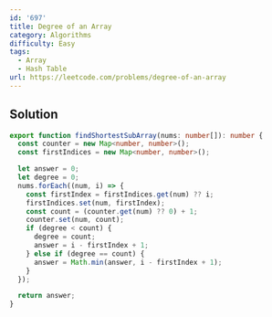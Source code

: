 ```yaml
---
id: '697'
title: Degree of an Array
category: Algorithms
difficulty: Easy
tags:
  - Array
  - Hash Table
url: https://leetcode.com/problems/degree-of-an-array
---
```


## Solution

```typescript showLineNumbers
export function findShortestSubArray(nums: number[]): number {
  const counter = new Map<number, number>();
  const firstIndices = new Map<number, number>();

  let answer = 0;
  let degree = 0;
  nums.forEach((num, i) => {
    const firstIndex = firstIndices.get(num) ?? i;
    firstIndices.set(num, firstIndex);
    const count = (counter.get(num) ?? 0) + 1;
    counter.set(num, count);
    if (degree < count) {
      degree = count;
      answer = i - firstIndex + 1;
    } else if (degree == count) {
      answer = Math.min(answer, i - firstIndex + 1);
    }
  });

  return answer;
}
```
